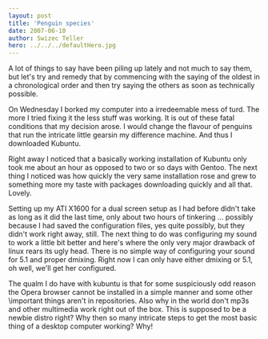 ```yaml
---
layout: post
title: 'Penguin species'
date: 2007-06-10
author: Swizec Teller
hero: ../../../defaultHero.jpg
---
```

A lot of things to say have been piling up lately and not much to say them, but let's try and remedy that by commencing with the saying of the oldest in a chronological order and then try saying the others as soon as technically possible.

On Wednesday I borked my computer into a irredeemable mess of turd. The more I tried fixing it the less stuff was working. It is out of these fatal conditions that my decision arose. I would change the flavour of penguins that run the intricate little gearsin my difference machine. And thus I downloaded Kubuntu.

Right away I noticed that a basically working installation of Kubuntu only took me about an hour as opposed to two or so days with Gentoo. The next thing I noticed was how quickly the very same installation rose and grew to something more my taste with packages downloading quickly and all that. Lovely.

Setting up my ATI X1600 for a dual screen setup as I had before didn't take as long as it did the last time, only about two hours of tinkering ... possibly because I had saved the configuration files, yes quite possibly, but they didn't work right away, still. The next thing to do was configuring my sound to work a little bit better and here's where the only very major drawback of linux rears its ugly head. There is no simple way of configuring your sound for 5.1 and proper dmixing. Right now I can only have either dmixing or 5.1, oh well, we'll get her configured.

The qualm I do have with kubuntu is that for some suspiciously odd reason the Opera browser cannot be installed in a simple manner and some other \\important things aren't in repositories. Also why in the world don't mp3s and other multimedia work right out of the box. This is supposed to be a newbie distro right? Why then so many intricate steps to get the most basic thing of a desktop computer working? Why!